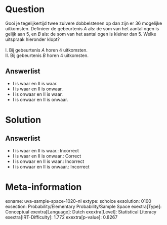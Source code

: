 Question
========

Gooi je tegelijkertijd twee zuivere dobbelstenen op dan zijn er 36
mogelijke uitkomsten. Definieer de gebeurtenis *A* als: de som van het
aantal ogen is gelijk aan 5, en *B* als: de som van het aantal ogen is
kleiner dan 5. Welke uitspraak hieronder klopt?\
\
I. Bij gebeurtenis *A* horen 4 uitkomsten.\
II. Bij gebeurtenis *B* horen 4 uitkomsten.

Answerlist
----------

* I is waar en II is waar.
* I is waar en II is onwaar.
* I is onwaar en II is waar.
* I is onwaar en II is onwaar.

Solution
========

Answerlist
----------

* I is waar en II is waar.: Incorrect
* I is waar en II is onwaar.: Correct
* I is onwaar en II is waar.: Incorrect
* I is onwaar en II is onwaar.: Incorrect

Meta-information
================
exname: uva-sample-space-1020-nl
extype: schoice
exsolution: 0100
exsection: Probability/Elementary Probability/Sample Space
exextra[Type]: Conceptual
exextra[Language]: Dutch
exextra[Level]: Statistical Literacy
exextra[IRT-Difficulty]: 1.772
exextra[p-value]: 0.8267

